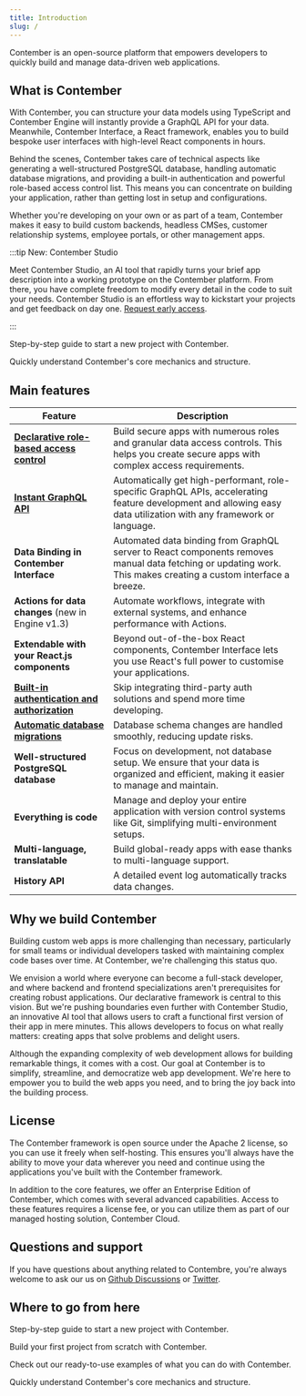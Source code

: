 ```yaml
---
title: Introduction
slug: /
---
```



Contember is an open-source platform that empowers developers to quickly build and manage data-driven web applications.

## What is Contember

With Contember, you can structure your data models using TypeScript and Contember Engine will instantly provide a GraphQL API for your data. Meanwhile, Contember Interface, a React framework, enables you to build bespoke user interfaces with high-level React components in hours.

Behind the scenes, Contember takes care of technical aspects like generating a well-structured PostgreSQL database, handling automatic database migrations, and providing a built-in authentication and powerful role-based access control list. This means you can concentrate on building your application, rather than getting lost in setup and configurations.

Whether you're developing on your own or as part of a team, Contember makes it easy to build custom backends, headless CMSes, customer relationship systems, employee portals, or other management apps.

:::tip New: Contember Studio

Meet Contember Studio, an AI tool that rapidly turns your brief app description into a working prototype on the Contember platform. From there, you have complete freedom to modify every detail in the code to suit your needs. Contember Studio is an effortless way to kickstart your projects and get feedback on day one. [Request early access](https://rik9zhzhn1g.typeform.com/to/UWv1lamK).

:::

<DocsCards>
  <DocsCard header="Installation Guide" href="/intro/installation">
    <p>Step-by-step guide to start a new project with Contember.</p>
  </DocsCard>

  <DocsCard header="How Contember works" href="/intro/how-it-works">
    <p>Quickly understand Contember's core mechanics and structure.</p>
  </DocsCard>
</DocsCards>

## Main features

| Feature | Description |
|---|---|
| **[Declarative role-based access control](/reference/engine/schema/acl.md)** | Build secure apps with numerous roles and granular data access controls. This helps you create secure apps with complex access requirements. |
| **[Instant GraphQL API](/reference/engine/content/overview.md)** | Automatically get high-performant, role-specific GraphQL APIs, accelerating feature development and allowing easy data utilization with any framework or language. |
| **Data Binding in Contember Interface** | Automated data binding from GraphQL server to React components removes manual data fetching or updating work. This makes creating a custom interface a breeze. |
| **Actions for data changes** (new in Engine v1.3) | Automate workflows, integrate with external systems, and enhance performance with Actions. |
| **Extendable with your React.js components** | Beyond out-of-the-box React components, Contember Interface lets you use React's full power to customise your applications. |
| **[Built-in authentication and authorization](/reference/engine/tenant/overview.md)** | Skip integrating third-party auth solutions and spend more time developing. |
| **[Automatic database migrations](/reference/engine/schema/migrations.md)** | Database schema changes are handled smoothly, reducing update risks. |
| **Well-structured PostgreSQL database** | Focus on development, not database setup. We ensure that your data is organized and efficient, making it easier to manage and maintain. |
| **Everything is code** | Manage and deploy your entire application with version control systems like Git, simplifying multi-environment setups. |
| **Multi-language, translatable** | Build global-ready apps with ease thanks to multi-language support. |
| **History API** | A detailed event log automatically tracks data changes. |

## Why we build Contember

Building custom web apps is more challenging than necessary, particularly for small teams or individual developers tasked with maintaining complex code bases over time. At Contember, we're challenging this status quo.

We envision a world where everyone can become a full-stack developer, and where backend and frontend specializations aren't prerequisites for creating robust applications. Our declarative framework is central to this vision. But we're pushing boundaries even further with Contember Studio, an innovative AI tool that allows users to craft a functional first version of their app in mere minutes. This allows developers to focus on what really matters: creating apps that solve problems and delight users.

Although the expanding complexity of web development allows for building remarkable things, it comes with a cost. Our goal at Contember is to simplify, streamline, and democratize web app development. We're here to empower you to build the web apps you need, and to bring the joy back into the building process.

## License

The Contember framework is open source under the Apache 2 license, so you can use it freely when self-hosting. This ensures you'll always have the ability to move your data wherever you need and continue using the applications you've built with the Contember framework.

In addition to the core features, we offer an Enterprise Edition of Contember, which comes with several advanced capabilities. Access to these features requires a license fee, or you can utilize them as part of our managed hosting solution, Contember Cloud.

## Questions and support

If you have questions about anything related to Contembre, you're always welcome to ask our us on [Github Discussions](https://github.com/orgs/contember/discussions) or [Twitter](https://twitter.com/contember).

## Where to go from here

<DocsCards>
  <DocsCard header="Installation Guide" href="/intro/installation">
    <p>Step-by-step guide to start a new project with Contember.</p>
  </DocsCard>

  <DocsCard header="Quickstart" href="/intro/quickstart">
    <p>Build your first project from scratch with Contember.</p>
  </DocsCard>

  <DocsCard header="Starter Kits" href="https://github.com/contember/starter-kits">
    <p>Check out our ready-to-use examples of what you can do with Contember.</p>
  </DocsCard>

  <DocsCard header="How Contember works" href="/intro/how-it-works">
    <p>Quickly understand Contember's core mechanics and structure.</p>
  </DocsCard>
</DocsCards>
